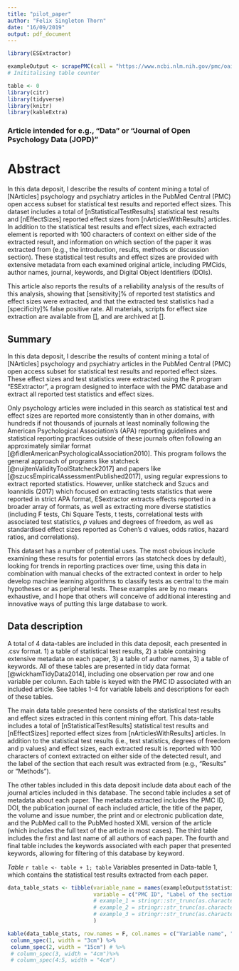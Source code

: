 ```yaml
---
title: "pilot_paper"
author: "Felix Singleton Thorn"
date: "16/09/2019"
output: pdf_document
---
```


```r

library(ESExtractor)

exampleOutput <- scrapePMC(call = "https://www.ncbi.nlm.nih.gov/pmc/oai/oai.cgi?verb=GetRecord&identifier=oai:pubmedcentral.nih.gov:3659440&metadataPrefix=pmc", ftpCall = "", statcheck = T) 
# Inititalising table counter

```

```r
table <- 0
library(citr)
library(tidyverse)
library(knitr)
library(kableExtra)

```


### Article intended for e.g., "Data" or  "Journal of Open Psychology Data (JOPD)"

# Abstract
In this data deposit, I describe the results of content mining a total of [NArticles] psychology and psychiatry articles in the PubMed Central (PMC) open access subset for statistical test results and reported effect sizes. This dataset includes a total of [nStatisticalTestResults] statistical test results and [nEffectSizes] reported effect sizes from [nArticlesWithResults] articles. In addition to the statistical test results and effect sizes, each extracted element is reported with 100 characters of context on either side of the extracted result, and information on which section of the paper it was extracted from (e.g., the introduction, results, methods or discussion section). These statistical test results and effect sizes are provided with extensive metadata from each examined original article, including PMCids, author names, journal, keywords, and Digital Object Identifiers (DOIs).

This article also reports the results of a  reliability analysis of the results of this analysis, showing that [sensitivity]% of reported test statistics and effect sizes were extracted, and that the extracted test statistics had a [specificity]% false positive rate. All materials, scripts for effect size extraction are available from [], and are archived at [].

## Summary 

In this data deposit, I describe the results of content mining a total of [NArticles] psychology and psychiatry articles in the PubMed Central (PMC) open access subset for statistical test results and reported effect sizes. These effect sizes and test statistics were extracted using the R program "ESExtractor", a program designed to interface with the PMC database and extract all reported test statistics and effect sizes.

Only psychology articles were included in this search as statistical test and effect sizes are reported more consistently than in other domains, with hundreds if not thousands of journals at least nominally following the American Psychological Association's (APA) reporting guidelines and statistical reporting practices outside of these journals often following an approximately similar format [@fidlerAmericanPsychologicalAssociation2010]. This program follows the general approach of programs like statcheck [@nuijtenValidityToolStatcheck2017] and papers like [@szucsEmpiricalAssessmentPublished2017], using regular expressions to extract reported statistics. However, unlike statcheck and Szucs and Ioannidis (2017) which focused on extracting tests statistics that were reported in strict APA format, ESextractor extracts effects reported in a broader array of formats, as well as extracting more diverse statistics (including F tests, Chi Square Tests, t tests, correlational tests with associated test statistics, *p* values and degrees of freedom, as well as standardised effect sizes reported as Cohen's d values, odds ratios, hazard ratios, and correlations).

This dataset has a number of potential uses.
The most obvious include examining these results for potential errors (as statcheck does by default), looking for trends in reporting practices over time, using this data in combination with manual checks of the extracted context in order to help develop machine learning algorithms to classify tests as central to the main hypotheses or as peripheral tests. 
These examples are by no means exhaustive, and I hope that others will conceive of additional interesting and innovative ways of putting this large database to work.

##  Data description
A total of 4 data-tables are included in this data deposit, each presented in .csv format. 1) a table of statistical test results, 2) a table containing extensive metadata on each paper, 3) a table of author names, 3) a table of keywords. All of these tables are presented in tidy data format [@wickhamTidyData2014], including one observation  per row and one variable per column. Each table is keyed with the PMC ID associated with an included article. See tables 1-4 for variable labels and descriptions for each of these tables. 

The main data table presented here consists of the statistical test results and effect sizes extracted in this content mining effort.
This data-table includes a total of [nStatisticalTestResults] statistical test results and [nEffectSizes] reported effect sizes from [nArticlesWithResults] articles. In addition to the statistical test results (i.e., test statistics, degrees of freedom and p values) and effect sizes, each extracted result is reported with 100 characters of context extracted on either side of the detected result, and the label of the section that each result was extracted from (e.g., "Results" or "Methods").

The other tables included in this data deposit include data about each of the journal articles included in this database. The second table includes a set of metadata about each paper.
The metadata extracted includes the PMC ID, DOI, the publication journal of each included article, the title of the paper, the volume and issue number, the print and or electronic publication date, and the PubMed call to the PubMed hosted XML version of the article (which includes the full text of the article in most cases). 
The third table includes the first and last name of all authors of each paper. The fourth and final table includes the keywords associated with each paper that presented keywords, allowing for filtering of this database by keyword.

*Table* `r table <- table + 1; table` Variables presented in Data-table 1, which contains the statistical test results extracted from each paper. 

```r
data_table_stats <- tibble(variable_name = names(exampleOutput$statisticalTests),
                           variable = c("PMC ID", "Label of the section the result was extracted from", "Statistic type", "Statistical test or effect size with all whitespace removed", "Full reported statistical test or effect size", "Reported statistical test or effect size with 100 characters of context on both sides", "Test statistic or effect size", "Numerator degrees of freedom  for F tests", "Denominator degrees of freedom for for F tests or degrees of freedom for other statistical tests", "reported p value"),
                           # example_1 = stringr::str_trunc(as.character(exampleOutput$statisticalTests[1,]), 140),
                           # example_2 = stringr::str_trunc(as.character(exampleOutput$statisticalTests[2,]), 50),
                           # example_3 = stringr::str_trunc(as.character(exampleOutput$statisticalTests[3,]), 50)
                           )

kable(data_table_stats, row.names = F, col.names = c("Variable name", "Variable")) %>% #, "Example 1", "Example 2", "Example 3"))  %>%
 column_spec(1, width = "3cm") %>%
 column_spec(2, width = "15cm") # %>%
 # column_spec(3, width = "4cm")%>%
 # column_spec(4:5, width = "4cm")
```




